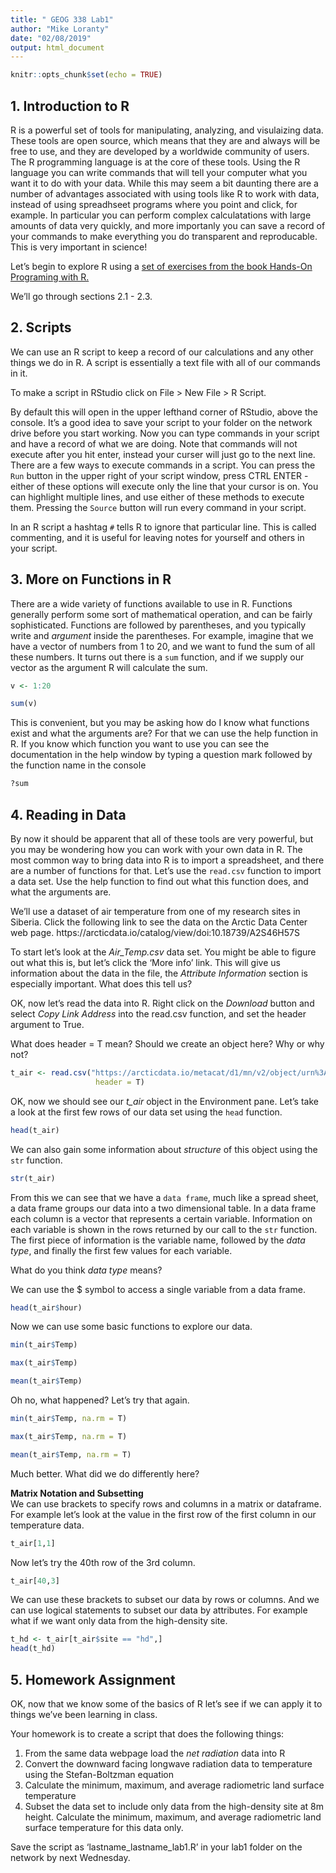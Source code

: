 ```yaml
---
title: " GEOG 338 Lab1"
author: "Mike Loranty"
date: "02/08/2019"
output: html_document
---
```


```r
knitr::opts_chunk$set(echo = TRUE)
```

## 1. Introduction to R
R is a powerful set of tools for manipulating, analyzing, and visulaizing data. These tools are open source, which means that they are and always will be free to use, and they are developed by a worldwide community of users. The R programming language is at the core of these tools. Using the R language you can write commands that will tell your computer what you want it to do with your data. While this may seem a bit daunting there are a number of advantages associated with using tools like R to work with data, instead of using spreadhseet programs where you point and click, for example. In particular you can perform complex calculatations with large amounts of data very quickly, and more importanly you can save a record of your commands to make everything you do transparent and reproducable. This is very important in science! 

Let's begin to explore R using a [set of exercises from the book Hands-On Programing with R.](https://rstudio-education.github.io/hopr/basics.html)

We'll go through sections 2.1 - 2.3.

## 2. Scripts
We can use an R script to keep a record of our calculations and any other things we do in R. A script is essentially a text file with all of our commands in it. 

To make a script in RStudio click on File > New File > R Script. 

By default this will open in the upper lefthand corner of RStudio, above the console. It's a good idea to save your script to your folder on the network drive before you start working. Now you can type commands in your script and have a record of what we are doing. Note that commands will not execute after you hit enter, instead your curser will just go to the next line. There are a few ways to execute commands in a script. You can press the `Run` button in the upper right of your script window, press CTRL ENTER - either of these options will execute only the line that your cursor is on. You can highlight multiple lines, and use either of these methods to execute them. Pressing the `Source` button will run every command in your script. 

In an R script a hashtag `#` tells R to ignore that particular line. This is called commenting, and it is useful for leaving notes for yourself and others in your script. 

## 3. More on Functions in R
There are a wide variety of functions available to use in R. Functions generally perform some sort of mathematical operation, and can be fairly sophisticated. Functions are followed by parentheses, and you typically write and *argument* inside the parentheses. For example, imagine that we have a vector of numbers from 1 to 20, and we want to fund the sum of all these numbers. It turns out there is a `sum` function, and if we supply our vector as the argument R will calculate the sum.

```r
v <- 1:20

sum(v)
```

This is convenient, but you may be asking how do I know what functions exist and what the arguments are? For that we can use the help function in R. If you know which function you want to use you can see the documentation in the help window by typing a question mark followed by the function name in the console 
```r
?sum
```


## 4. Reading in Data
By now it should be apparent that all of these tools are very powerful, but you may be wondering how you can work with your own data in R. The most common way to bring data into R is to import a spreadsheet, and there are a number of functions for that. Let's  use the `read.csv` function to import a data set. Use the help function to find out what this function does, and what the arguments are. 

We'll use a dataset of air temperature from one of my research sites in Siberia. Click the following link to see the data on the Arctic Data Center web page. https://arcticdata.io/catalog/view/doi:10.18739/A2S46H57S 

To start let's look at the *Air_Temp.csv* data set. You might be able to figure out what this is, but let's click the 'More info' link. This will give us information about the data in the file, the *Attribute Information* section is especially important. What does this tell us? 

OK, now let's read the data into R. Right click on the *Download* button and select *Copy Link Address* into the read.csv function, and set the header argument to True. 

What does header = T mean? 
Should we create an object here? Why or why not? 
```r
t_air <- read.csv("https://arcticdata.io/metacat/d1/mn/v2/object/urn%3Auuid%3A3e962856-7ece-4ff8-870a-82511c31c974",
                   header = T)
```

OK, now we should see our *t_air* object in the Environment pane. Let's take a look at the first few rows of our data set using the `head` function. 

```r
head(t_air)
```

We can also gain some information about *structure* of this object using the `str` function.
```r
str(t_air)
```
From this we can see that we have a `data frame`, much like a spread sheet, a data frame groups our data into a two dimensional table. In a data frame each column is a vector that represents a certain variable. Information on each variable is shown in the rows returned by our call to the `str` function. The first piece of information is the variable name, followed by the *data type*, and finally the first few values for each variable.

What do you think *data type* means? 

We can use the $ symbol to access a single variable from a data frame. 

```r
head(t_air$hour)
```


Now we can use some basic functions to explore our data. 

```r

min(t_air$Temp)

max(t_air$Temp)

mean(t_air$Temp)
```


Oh no, what happened? Let's try that again. 

```r
min(t_air$Temp, na.rm = T)

max(t_air$Temp, na.rm = T)

mean(t_air$Temp, na.rm = T)
```

Much better. What did we do differently here? 

**Matrix Notation and Subsetting**  
We can use brackets to specify rows and columns in a matrix or dataframe. For example let's look at the value in the first row of the first column in our temperature data. 

```r
t_air[1,1]
```

Now let's try the 40th row of the 3rd column. 

```r
t_air[40,3]
```

We can use these brackets to subset our data by rows or columns. And we can use logical statements to subset our data by attributes. For example what if we want only data from the high-density site. 

```r
t_hd <- t_air[t_air$site == "hd",]
head(t_hd)
```

## 5. Homework Assignment
OK, now that we know some of the basics of R let's see if we can apply it to things we've been learning in class. 

Your homework is to create a script that does the following things: 

1.   From the same data webpage load the *net radiation* data into R
2.   Convert the downward facing longwave radiation data to temperature using the Stefan-Boltzman equation
3.   Calculate the minimum, maximum, and average radiometric land surface temperature
4.   Subset the data set to include only data from the high-density site at 8m height. Calculate the minimum, maximum, and average radiometric land surface temperature for this data only.  
  
Save the script as 'lastname_lastname_lab1.R' in your lab1 folder on the network by next Wednesday. 









  
  